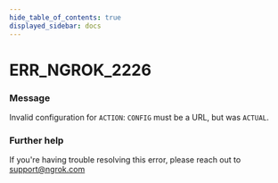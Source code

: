```yaml
---
hide_table_of_contents: true
displayed_sidebar: docs
---
```



# ERR_NGROK_2226

### Message
Invalid configuration for `ACTION`: `CONFIG` must be a URL, but was `ACTUAL`.

<ErrorDetails error='err_ngrok_2226' />


### Further help
If you're having trouble resolving this error, please reach out to [support@ngrok.com](mailto:support@ngrok.com?subject=Help%20with%20ERR_NGROK_2226)

